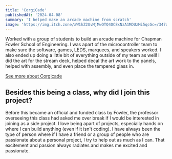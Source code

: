 ```yaml
---
title: 'CorgiCade'
publishedAt: '2024-04-08'
summary: 'I helped make an arcade machine from scratch'
image: 'https://img.itch.zone/aW1hZ2UvMjMwOTQ4OC8xNzA1MDUzMi5qcGc=/347x500/xkaLVi.jpg'
---
```


Worked with a group of students to build an arcade machine for Chapman Fowler School of Engineering. 
I was apart of the microcontroller team to make sure the software, games, LEDS, marquees, and speakers worked. 
I also ended up doing a little bit of everything outside of my team as well! I did the art for the stream deck, helped decal the
art work to the panels, helped with assembly, and even place the tempered glass in.

[See more about Corgicade](https://www.linkedin.com/feed/update/urn:li:activity:7197006432800497665/)

## Besides this being a class, why did I join this project?

Before this became an official and funded class by Fowler, the professor overseeing this class had asked me over break if I would 
be interested in joining as a side project. I love being apart of projects, especially hands on where I can build anything (even if it isn't coding). 
I have always been the type of person where if I have a friend or a group of people who are passionate about a personal project, I try to help out as much 
as I can. That excitement and passion always radiates and makes me excited and passionate.
